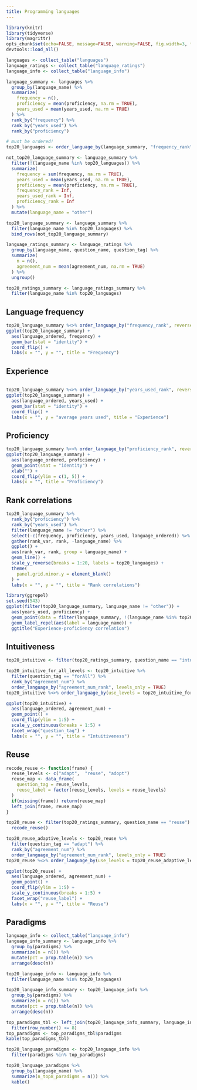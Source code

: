 ```yaml
---
title: Programming languages
---
```

```r
library(knitr)
library(tidyverse)
library(magrittr)
opts_chunk$set(echo=FALSE, message=FALSE, warning=FALSE, fig.width=3, fig.height=3)
devtools::load_all()
```
```r
languages <- collect_table("languages")
language_ratings <- collect_table("language_ratings")
language_info <- collect_table("language_info")

language_summary <- languages %>%
  group_by(language_name) %>%
  summarize(
    frequency = n(),
    proficiency = mean(proficiency, na.rm = TRUE),
    years_used = mean(years_used, na.rm = TRUE)
  ) %>%
  rank_by("frequency") %>%
  rank_by("years_used") %>%
  rank_by("proficiency")

# must be ordered!
top20_languages <- order_language_by(language_summary, "frequency_rank", levels_only = TRUE)[1:20]

not_top20_language_summary <- language_summary %>%
  filter(!(language_name %in% top20_languages)) %>%
  summarize(
    frequency = sum(frequency, na.rm = TRUE),
    years_used = mean(years_used, na.rm = TRUE),
    proficiency = mean(proficiency, na.rm = TRUE),
    frequency_rank = Inf,
    years_used_rank = Inf,
    proficiency_rank = Inf
  ) %>%
  mutate(language_name = "other")

top20_language_summary <- language_summary %>%
  filter(language_name %in% top20_languages) %>%
  bind_rows(not_top20_language_summary)

language_ratings_summary <- language_ratings %>%
  group_by(language_name, question_name, question_tag) %>%
  summarize(
    n = n(),
    agreement_num = mean(agreement_num, na.rm = TRUE)
  ) %>%
  ungroup()

top20_ratings_summary <- language_ratings_summary %>%
  filter(language_name %in% top20_languages)
```

## Language frequency

```r
top20_language_summary %<>% order_language_by("frequency_rank", reverse = TRUE)
ggplot(top20_language_summary) +
  aes(language_ordered, frequency) +
  geom_bar(stat = "identity") +
  coord_flip() +
  labs(x = "", y = "", title = "Frequency")
```

## Experience

```r

```

```r
top20_language_summary %<>% order_language_by("years_used_rank", reverse = TRUE)
ggplot(top20_language_summary) +
  aes(language_ordered, years_used) +
  geom_bar(stat = "identity") +
  coord_flip() +
  labs(x = "", y = "average years used", title = "Experience")
```



## Proficiency

```r
top20_language_summary %<>% order_language_by("proficiency_rank", reverse = TRUE)
ggplot(top20_language_summary) +
  aes(language_ordered, proficiency) +
  geom_point(stat = "identity") +
  xlab("") +
  coord_flip(ylim = c(1, 5)) +
  labs(x = "", title = "Proficiency")
```

## Rank correlations

```r
top20_language_summary %>%
  rank_by("proficiency") %>%
  rank_by("years_used") %>%
  filter(language_name != "other") %>%
  select(-c(frequency, proficiency, years_used, language_ordered)) %>%
  gather(rank_var, rank, -language_name) %>%
  ggplot() +
  aes(rank_var, rank, group = language_name) +
  geom_line() +
  scale_y_reverse(breaks = 1:20, labels = top20_languages) +
  theme(
    panel.grid.minor.y = element_blank()
  ) +
  labs(x = "", y = "", title = "Rank correlations")
```

```r
library(ggrepel)
set.seed(543)
ggplot(filter(top20_language_summary, language_name != "other")) +
  aes(years_used, proficiency) +
  geom_point(data = filter(language_summary, !(language_name %in% top20_languages))) +
  geom_label_repel(aes(label = language_name)) +
  ggtitle("Experience-proficiency correlation")
```

## Intuitiveness

```r
top20_intuitive <- filter(top20_ratings_summary, question_name == "intuitiveness")

top20_intuitive_for_all_levels <- top20_intuitive %>%
  filter(question_tag == "forAll") %>%
  rank_by("agreement_num") %>%
  order_language_by("agreement_num_rank", levels_only = TRUE)
top20_intuitive %<>% order_language_by(use_levels = top20_intuitive_for_all_levels, reverse = TRUE)

ggplot(top20_intuitive) +
  aes(language_ordered, agreement_num) +
  geom_point() +
  coord_flip(ylim = 1:5) +
  scale_y_continuous(breaks = 1:5) +
  facet_wrap("question_tag") +
  labs(x = "", y = "", title = "Intuitiveness") 
```

## Reuse

```r
recode_reuse <- function(frame) {
  reuse_levels <- c("adapt",  "reuse", "adopt")
  reuse_map <- data_frame(
    question_tag = reuse_levels,
    reuse_label = factor(reuse_levels, levels = reuse_levels)
  )
  if(missing(frame)) return(reuse_map)
  left_join(frame, reuse_map)
}

top20_reuse <- filter(top20_ratings_summary, question_name == "reuse") %>%
  recode_reuse()

top20_reuse_adaptive_levels <- top20_reuse %>%
  filter(question_tag == "adapt") %>%
  rank_by("agreement_num") %>%
  order_language_by("agreement_num_rank", levels_only = TRUE)
top20_reuse %<>% order_language_by(use_levels = top20_reuse_adaptive_levels, reverse = TRUE)

ggplot(top20_reuse) +
  aes(language_ordered, agreement_num) +
  geom_point() +
  coord_flip(ylim = 1:5) +
  scale_y_continuous(breaks = 1:5) +
  facet_wrap("reuse_label") +
  labs(x = "", y = "", title = "Reuse")
```

## Paradigms

```r
language_info <- collect_table("language_info")
language_info_summary <- language_info %>%
  group_by(paradigms) %>%
  summarize(n = n()) %>%
  mutate(pct = prop.table(n)) %>%
  arrange(desc(n))

top20_language_info <- language_info %>%
  filter(language_name %in% top20_languages)

top20_language_info_summary <- top20_language_info %>%
  group_by(paradigms) %>%
  summarize(n = n()) %>%
  mutate(pct = prop.table(n)) %>%
  arrange(desc(n))

top_paradigms_tbl <- left_join(top20_language_info_summary, language_info_summary, by = "paradigms", suffix = c("_top20", "_all")) %>%
  filter(row_number() <= 8)
top_paradigms <- top_paradigms_tbl$paradigms
kable(top_paradigms_tbl)

top20_language_paradigms <- top20_language_info %>%
  filter(paradigms %in% top_paradigms)

top20_language_paradigms %>%
  group_by(language_name) %>%
  summarize(n_top8_paradigms = n()) %>%
  kable()
```
